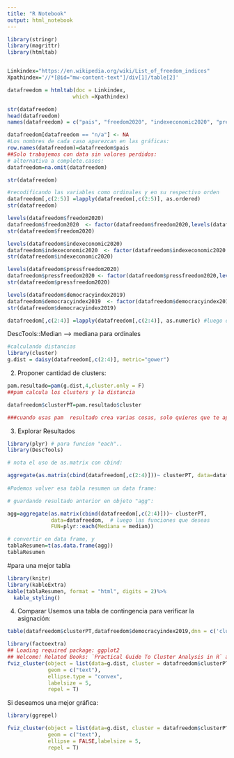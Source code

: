 ```yaml
---
title: "R Notebook"
output: html_notebook
---
```


                     
```r
library(stringr)
library(magrittr)
library(htmltab)


Linkindex="https://en.wikipedia.org/wiki/List_of_freedom_indices"
Xpathindex='//*[@id="mw-content-text"]/div[1]/table[2]'

datafreedom = htmltab(doc = Linkindex, 
                     which =Xpathindex) 

str(datafreedom)
head(datafreedom)
names(datafreedom) = c("pais", "freedom2020", "indexeconomic2020", "pressfreedom2020", "democracyindex2019")

datafreedom[datafreedom == "n/a"] <- NA
#Los nombres de cada caso aparezcan en las gráficas:
row.names(datafreedom)=datafreedom$pais
##Solo trabajemos con data sin valores perdidos:
# alternativa a complete.cases:
datafreedom=na.omit(datafreedom)

str(datafreedom)
```


```r
#recodificando las variables como ordinales y en su respectivo orden
datafreedom[,c(2:5)] =lapply(datafreedom[,c(2:5)], as.ordered)
str(datafreedom)

levels(datafreedom$freedom2020)
datafreedom$freedom2020  <- factor(datafreedom$freedom2020,levels(datafreedom$freedom2020)[c(2,3,1)])
str(datafreedom$freedom2020)

levels(datafreedom$indexeconomic2020)
datafreedom$indexeconomic2020  <- factor(datafreedom$indexeconomic2020 ,levels(datafreedom$indexeconomic2020)[c(4,3,2,1)])
str(datafreedom$indexeconomic2020)

levels(datafreedom$pressfreedom2020)
datafreedom$pressfreedom2020 <- factor(datafreedom$pressfreedom2020,levels(datafreedom$pressfreedom2020)[c(5,1,3,2,4)])
str(datafreedom$pressfreedom2020)

levels(datafreedom$democracyindex2019)
datafreedom$democracyindex2019  <- factor(datafreedom$democracyindex2019 ,levels(datafreedom$democracyindex2019)[c(1,4,2,3)])
str(datafreedom$democracyindex2019)
```


```r
datafreedom[,c(2:4)] =lapply(datafreedom[,c(2:4)], as.numeric) #luego de ordenarlo lo convierto a númerica porque no me funciona el Median pese a tener la libreria de DescTools, pero ya sé el significado de cada variable por la recodificación

```
                     

DescTools::Median --> mediana para ordinales
                  
```r
#calculando distancias 
library(cluster)
g.dist = daisy(datafreedom[,c(2:4)], metric="gower") 

```

2. Proponer cantidad de clusters:

```r

pam.resultado=pam(g.dist,4,cluster.only = F)
##pam calcula los clusters y la distancia

datafreedom$clusterPT=pam.resultado$cluster

###cuando usas pam  resultado crea varias cosas, solo quieres que te aparezca el cluster
```


3. Explorar Resultados


```r

library(plyr) # para funcion "each"..
library(DescTools)

# nota el uso de as.matrix con cbind:

aggregate(as.matrix(cbind(datafreedom[,c(2:4)]))~ clusterPT, data=datafreedom, FUN=plyr::each(Mediana = median))
  
#Podemos volver esa tabla resumen un data frame:

# guardando resultado anterior en objeto "agg": 

agg=aggregate(as.matrix(cbind(datafreedom[,c(2:4)]))~ clusterPT, 
              data=datafreedom,  # luego las funciones que deseas
              FUN=plyr::each(Mediana = median))

# convertir en data frame, y 
tablaResumen=t(as.data.frame(agg))
tablaResumen

```


#para una mejor tabla

```r
library(knitr)
library(kableExtra)
kable(tablaResumen, format = "html", digits = 2)%>%
  kable_styling()
```
   
   4. Comparar
Usemos una tabla de contingencia para verificar la asignación:               

```r
table(datafreedom$clusterPT,datafreedom$democracyindex2019,dnn = c('clusterPT','democracyindex2019'))

```


```r

library(factoextra)
## Loading required package: ggplot2
## Welcome! Related Books: `Practical Guide To Cluster Analysis in R` at https://goo.gl/13EFCZ
fviz_cluster(object = list(data=g.dist, cluster = datafreedom$clusterPT),
             geom = c("text"), 
             ellipse.type = "convex",
             labelsize = 5,
             repel = T)

```


Si deseamos una mejor gráfica:

```r
library(ggrepel)

fviz_cluster(object = list(data=g.dist, cluster = datafreedom$clusterPT),
             geom = c("text"), 
             ellipse = FALSE,labelsize = 5,
             repel = T)

```






                     